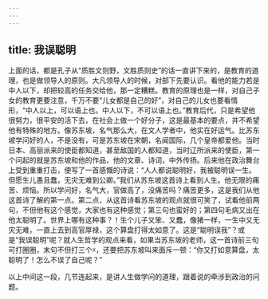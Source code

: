 ```yaml
---
---
---
```

title: 我误聪明
---




上面的话，都是孔子从“质胜文则野，文胜质则史”的话一直讲下来的，是教育的道理，也是做领导人的原则。大凡领导人的时候，对部下先要认识。看他的能力若是中人以下，却把较高的任务交给他，那一定糟糕。教育的原理也是一样，对自己子女的教育更要注意，千万不要“儿女都是自己的好”，对自己的儿女也要看情形，“中人以上，可以语上也。中人以下，不可以语上也。”教育后代，只是希望他很努力，很平安的活下去，在社会上做一个好分子，这是最基本的要点，并不希望他有特殊的地方。像苏东坡，名气那么大，在文人学者中，他实在好运气。比苏东坡学问好的人，不是没有，可是苏东坡在宋朝，名闻国际，几个皇帝都爱他。当时日本、高丽派来的使臣都知道，甚至敌国的人都知道，当时辽所派来的使臣，第一个问起的就是苏东坡和他的作品，他的文章、诗词，中外传扬。后来他在政治舞台上受到重重打击，便写了一首感慨的诗说：“人人都说聪明好，我被聪明误一生。但愿生儿愚且蠢，无灾无难到公卿。”我们从苏东坡这首诗上看到人生。他无限的痛苦、烦恼。所以学问好，名气大，官做高了，没痛苦吗？痛苦更多，这是我们从他这首诗了解的第一点。第二点，从这首诗看苏东坡的观点就很可笑了，试看他前两句，不但他有这个感觉，大家也有这种感觉；第三句也蛮好的；第四句毛病又出在他太聪明了。世界上哪有这种事？！生个儿子又笨、又蠢，像猪一样，一生中又无灾无难，一直上去到高官厚禄，这个算盘打得太如意了。这是“聪明误我”？或是“我误聪明”呢？就人生哲学的观点来看，如果当苏东坡的老师，这一首诗前三句可打圈圈，末句不但打三个☓，还要把苏东坡叫来面斥一顿：“你又打如意算盘，太聪明了！怎么不误了自己呢？”

以上中间这一段，几节连起来，是讲人生做学问的道理，跟着说的牵涉到政治的问题。